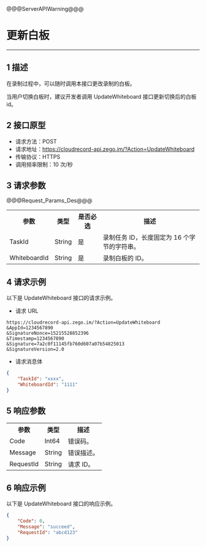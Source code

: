 @@@ServerAPIWarning@@@

# 更新白板

---

## 1 描述

在录制过程中，可以随时调用本接口更改录制的白板。

当用户切换白板时，建议开发者调用 UpdateWhiteboard 接口更新切换后的白板 id。

## 2 接口原型

- 请求方法：POST
- 请求地址：https://cloudrecord-api.zego.im/?Action=UpdateWhiteboard
- 传输协议：HTTPS
- 调用频率限制：10 次/秒

## 3 请求参数

@@@Request_Params_Des@@@

<table>
  
  <tbody><tr>
    <th>参数</th>
    <th>类型</th>
    <th>是否必选</th>
    <th>描述</th>
  </tr>
  <tr>
    <td>TaskId</td>
    <td>String</td>
    <td>是</td>
    <td>录制任务 ID，长度固定为 16 个字节的字符串。</td>
  </tr>
  <tr>
    <td>WhiteboardId</td>
    <td>String</td>
    <td>是</td>
    <td>录制白板的 ID。</td>
  </tr>
</tbody></table>

## 4 请求示例

以下是 UpdateWhiteboard 接口的请求示例。
- 请求 URL  
```
https://cloudrecord-api.zego.im/?Action=UpdateWhiteboard
&AppId=1234567890
&SignatureNonce=15215528852396
&Timestamp=1234567890
&Signature=7a2c0f11145fb760d607a07b54825013
&SignatureVersion=2.0
```
- 请求消息体  
```json
{
	"TaskId": "xxxx",
	"WhiteboardId": "1111"
}
```

## 5 响应参数

<table>
  
  <tbody><tr>
    <th>参数</th>
    <th>类型</th>
    <th>描述</th>
  </tr>
  <tr>
    <td>Code</td>
    <td>Int64</td>
    <td>错误码。</td>
  </tr>
  <tr>
    <td>Message</td>
    <td>String</td>
    <td>错误描述。</td>
  </tr>
  <tr>
    <td>RequestId</td>
    <td>String</td>
    <td>请求 ID。</td>
  </tr>
</tbody></table>

## 6 响应示例

以下是 UpdateWhiteboard 接口的响应示例。
```json
{
    "Code": 0,
    "Message": "succeed",
    "RequestId": "abcd123"
}
```
